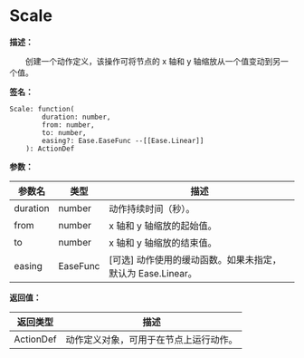# Scale

**描述：**

&emsp;&emsp;创建一个动作定义，该操作可将节点的 x 轴和 y 轴缩放从一个值变动到另一个值。

**签名：**
```tl
Scale: function(
		duration: number,
		from: number,
		to: number,
		easing?: Ease.EaseFunc --[[Ease.Linear]]
	): ActionDef
```

**参数：**

| 参数名 | 类型 | 描述 |
| --- | --- | --- |
| duration | number | 动作持续时间（秒）。 |
| from | number | x 轴和 y 轴缩放的起始值。 |
| to | number | x 轴和 y 轴缩放的结束值。 |
| easing | EaseFunc | [可选] 动作使用的缓动函数。如果未指定，默认为 Ease.Linear。 |

**返回值：**

| 返回类型 | 描述 |
| --- | --- |
| ActionDef | 动作定义对象，可用于在节点上运行动作。 |